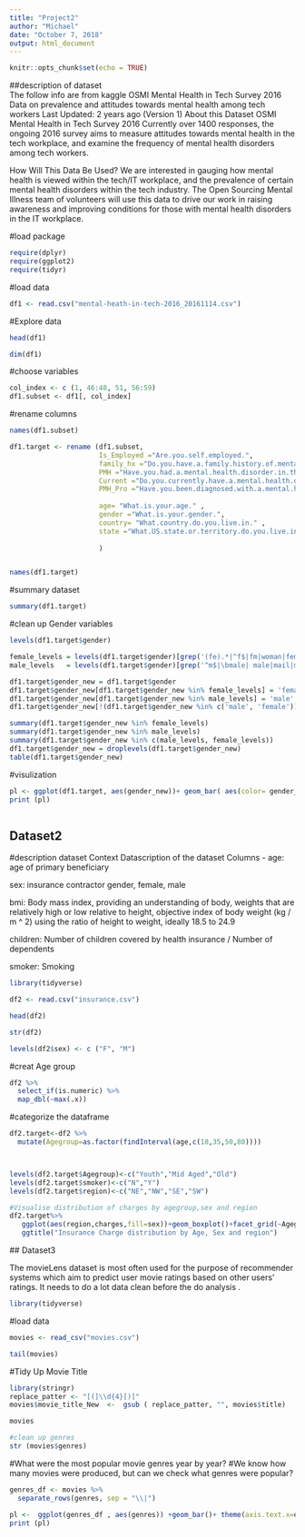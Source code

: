 ---
title: "Project2"
author: "Michael"
date: "October 7, 2018"
output: html_document
---

```{r setup, include=FALSE}
knitr::opts_chunk$set(echo = TRUE)
```

##description of dataset  
The follow info are from kaggle 
OSMI Mental Health in Tech Survey 2016
Data on prevalence and attitudes towards mental health among tech workers
Last Updated: 2 years ago (Version 1)
About this Dataset
OSMI Mental Health in Tech Survey 2016
Currently over 1400 responses, the ongoing 2016 survey aims to measure attitudes towards mental health in the tech workplace, and examine the frequency of mental health disorders among tech workers.

How Will This Data Be Used?
We are interested in gauging how mental health is viewed within the tech/IT workplace, and the prevalence of certain mental health disorders within the tech industry. The Open Sourcing Mental Illness team of volunteers will use this data to drive our work in raising awareness and improving conditions for those with mental health disorders in the IT workplace.


#load package
```{r}
require(dplyr)
require(ggplot2)
require(tidyr)
```

#load data 
```{r cars}
df1 <- read.csv("mental-heath-in-tech-2016_20161114.csv")
```

#Explore data
```{r}
head(df1)
```

```{r}
dim(df1)
```
#choose variables 

```{r}
col_index <- c (1, 46:48, 51, 56:59)
df1.subset <- df1[, col_index]

```

#rename columns 
```{r}
names(df1.subset)
```


```{r}
df1.target <- rename (df1.subset, 
                      Is_Employed ="Are.you.self.employed.",
                      family_hx ="Do.you.have.a.family.history.of.mental.illness.",
                      PMH ="Have.you.had.a.mental.health.disorder.in.the.past."   ,
                      Current ="Do.you.currently.have.a.mental.health.disorder."    ,
                      PMH_Pro ="Have.you.been.diagnosed.with.a.mental.health.condition.by.a.medical.professional.",
                      
                      age= "What.is.your.age." ,
                      gender ="What.is.your.gender.",
                      country= "What.country.do.you.live.in." ,
                      state ="What.US.state.or.territory.do.you.live.in."   
                      
                      )


names(df1.target)
```


#summary dataset
```{r}
summary(df1.target)
```

#clean up Gender variables 
```{r}
levels(df1.target$gender)
```



```{r}
female_levels = levels(df1.target$gender)[grep('(fe).*|^f$|fm|woman|female', levels(df1.target$gender), ignore.case = T, perl = T)]
male_levels   = levels(df1.target$gender)[grep('^m$|\bmale| male|mail|male |^male| man|\bman|^man$|masculine|dude|^male$', levels(df1.target$gender), ignore.case = T, perl = T)]

```


```{r}
df1.target$gender_new = df1.target$gender
df1.target$gender_new[df1.target$gender_new %in% female_levels] = 'female'
df1.target$gender_new[df1.target$gender_new %in% male_levels] = 'male'
df1.target$gender_new[!(df1.target$gender_new %in% c('male', 'female'))]  = NA 
```



```{r}
summary(df1.target$gender_new %in% female_levels)
summary(df1.target$gender_new %in% male_levels)
summary(df1.target$gender_new %in% c(male_levels, female_levels)) 
df1.target$gender_new = droplevels(df1.target$gender_new)
table(df1.target$gender_new) 
```

#visulization 
```{r}
pl <- ggplot(df1.target, aes(gender_new))+ geom_bar( aes(color= gender_new , fill=gender_new))
print (pl)



```


## Dataset2 


#description dataset
Context
Datascription of the dataset 
Columns - age: age of primary beneficiary

sex: insurance contractor gender, female, male

bmi: Body mass index, providing an understanding of body, weights that are relatively high or low relative to height, objective index of body weight (kg / m ^ 2) using the ratio of height to weight, ideally 18.5 to 24.9

children: Number of children covered by health insurance / Number of dependents

smoker: Smoking
```{r}
library(tidyverse)
```

```{r}
df2 <- read.csv("insurance.csv")

head(df2)
```

```{r}
str(df2)
```



```{r}
levels(df2$sex) <- c ("F", "M")
```


#creat Age group 

```{r}
df2 %>% 
  select_if(is.numeric) %>% 
  map_dbl(~max(.x))
```

#categorize the dataframe

```{r}
df2.target<-df2 %>% 
  mutate(Agegroup=as.factor(findInterval(age,c(18,35,50,80))))



levels(df2.target$Agegroup)<-c("Youth","Mid Aged","Old")
levels(df2.target$smoker)<-c("N","Y")
levels(df2.target$region)<-c("NE","NW","SE","SW")
```

```{r}
#Visualise distribution of charges by agegroup,sex and region
df2.target%>% 
   ggplot(aes(region,charges,fill=sex))+geom_boxplot()+facet_grid(~Agegroup)+
   ggtitle("Insurance Charge distribution by Age, Sex and region")
```

 ## Dataset3
   
The movieLens dataset is most often used for the purpose of recommender systems which aim to predict user movie ratings based on other users' ratings. It needs to do a lot data clean before the do analysis  . 
    
 
```{r}
library(tidyverse)
```
 
 #load data 
```{r}
movies <- read_csv("movies.csv")
```

```{r}
tail(movies)

```

#Tidy Up Movie Title
 
```{r}
library(stringr)
replace_patter <- "[(]\\d{4}[)]"
movies$movie_title_New  <-  gsub ( replace_patter, "", movies$title)

movies
```

```{r}
#clean up genres
str (movies$genres)
```
#What were the most popular movie genres year by year?
#We know how many movies were produced, but can we check what genres were popular?  

```{r}
genres_df <- movies %>%
  separate_rows(genres, sep = "\\|")  
```

```{r}
pl <-  ggplot(genres_df , aes(genres)) +geom_bar()+ theme(axis.text.x=element_text(angle = 90,vjust = 0))
print (pl)
```

































 
























